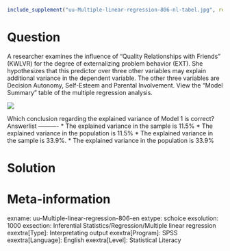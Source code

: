 ```r
include_supplement("uu-Multiple-linear-regression-806-nl-tabel.jpg", recursive = TRUE)
```

Question
========
  
A researcher examines the influence of "Quality Relationships with Friends" (KWLVR) for the degree of externalizing problem behavior (EXT). She hypothesizes that this predictor over three other variables may explain additional variance in the dependent variable. The other three variables are Decision Autonomy, Self-Esteem and Parental Involvement. View the "Model Summary" table of the multiple regression analysis.

![](uu-Multiple-linear-regression-806-nl-tabel.jpg)

Which conclusion regarding the explained variance of Model 1 is correct? 
Answerlist
----------
* The explained variance in the sample is 11.5%
* The explained variance in the population is 11.5%
* The explained variance in the sample is 33.9%.
* The explained variance in the population is 33.9%


Solution
========

Meta-information
================
exname: uu-Multiple-linear-regression-806-en
extype: schoice
exsolution: 1000
exsection: Inferential Statistics/Regression/Multiple linear regression
exextra[Type]: Interpretating output
exextra[Program]: SPSS
exextra[Language]: English
exextra[Level]: Statistical Literacy

